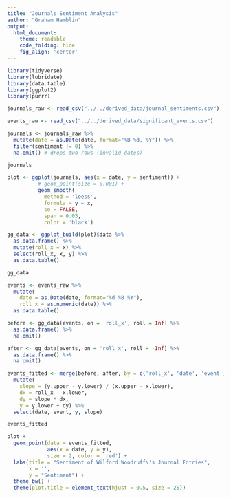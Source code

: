 ```yaml
---
title: "Journals Sentiment Analysis"
author: "Graham Hamblin"
output:
  html_document:  
    theme: readable
    code_folding: hide
    fig_align: 'center'
---
```


```r

library(tidyverse)
library(lubridate)
library(data.table)
library(ggplot2)
library(purrr)

```

```r

journals_raw <- read_csv("../../derived_data/journal_sentiments.csv")

events_raw <- read_csv("../../derived_data/significant_events.csv")

```

```r

journals <- journals_raw %>%
  mutate(date = as.Date(date, format="%B %d, %Y")) %>%
  filter(sentiment != 0) %>%
  na.omit() # drops two rows (invalid dates)

journals

```

```r

plot <- ggplot(journals, aes(x = date, y = sentiment)) + 
          # geom_point(size = 0.001) + 
          geom_smooth(
            method = 'loess', 
            formula = y ~ x, 
            se = FALSE, 
            span = 0.05, 
            color = 'black')

```

```r

gg_data <- ggplot_build(plot)$data %>%
  as.data.frame() %>%
  mutate(roll_x = x) %>%
  select(roll_x, x, y) %>%
  as.data.table()

gg_data

```

```r

events <- events_raw %>%
  mutate(
    date = as.Date(date, format="%d %B %Y"), 
    roll_x = as.numeric(date)) %>%
  as.data.table()

before <- gg_data[events, on = 'roll_x', roll = Inf] %>%
  as.data.frame() %>%
  na.omit()

after <- gg_data[events, on = 'roll_x', roll = -Inf] %>%
  as.data.frame() %>%
  na.omit()

events_fitted <- merge(before, after, by = c('roll_x', 'date', 'event'), suffixes = c('.lower', '.upper')) %>%
  mutate(
    slope = (y.upper - y.lower) / (x.upper - x.lower), 
    dx = roll_x - x.lower, 
    dy = slope * dx, 
    y = y.lower + dy) %>%
  select(date, event, y, slope)

events_fitted

```

```r

plot + 
  geom_point(data = events_fitted, 
             aes(x = date, y = y), 
             size = 2, color = 'red') + 
  labs(title = "Sentiment of Wilford Woodruff\'s Journal Entries",
       x = '', 
       y = "Sentiment") + 
  theme_bw() + 
  theme(plot.title = element_text(hjust = 0.5, size = 25))

```
